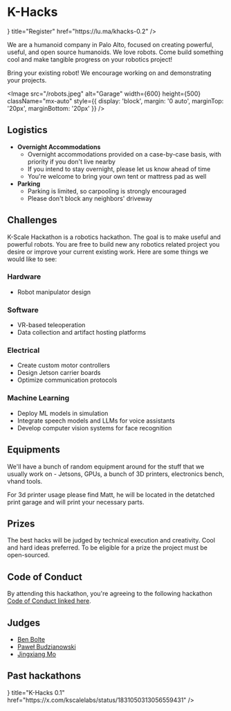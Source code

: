 
# K-Hacks

<Cards>
  <Card
    icon={<FaExternalLinkAlt />}
    title="Register"
    href="https://lu.ma/khacks-0.2"
  />
</Cards>

We are a humanoid company in Palo Alto, focused on creating powerful, useful, and open source humanoids. We love robots. Come build something cool and make tangible progress on your robotics project!

Bring your existing robot! We encourage working on and demonstrating your projects.

<Image
  src="/robots.jpeg"
  alt="Garage"
  width={600}
  height={500}
  className="mx-auto"
  style={{ display: 'block', margin: '0 auto', marginTop: '20px', marginBottom: '20px' }}
/>

## Logistics

- **Overnight Accommodations**
  - Overnight accommodations provided on a case-by-case basis, with priority if you don't live nearby
  - If you intend to stay overnight, please let us know ahead of time
  - You're welcome to bring your own tent or mattress pad as well
- **Parking**
  - Parking is limited, so carpooling is strongly encouraged
  - Please don't block any neighbors' driveway

## Challenges

K-Scale Hackathon is a robotics hackathon. The goal is to make useful and powerful robots. You are free to build new any robotics related project you desire or improve your current existing work. Here are some things we would like to see:

### Hardware
- Robot manipulator design

### Software
- VR-based teleoperation
- Data collection and artifact hosting platforms

### Electrical
- Create custom motor controllers
- Design Jetson carrier boards
- Optimize communication protocols

### Machine Learning
- Deploy ML models in simulation
- Integrate speech models and LLMs for voice assistants
- Develop computer vision systems for face recognition

## Equipments

We'll have a bunch of random equipment around for the stuff that we usually work on - Jetsons, GPUs, a bunch of 3D printers, electronics bench, vhand tools.

For 3d printer usage please find Matt, he will be located in the detatched print garage and will print your necessary parts.

## Prizes

The best hacks will be judged by technical execution and creativity. Cool and hard ideas preferred. To be eligible for a prize the project must be open-sourced.

## Code of Conduct

By attending this hackathon, you're agreeing to the following hackathon [Code of Conduct linked here](/hackathon_code_of_conduct.pdf).

## Judges

- [Ben Bolte](https://ben.bolte.cc)
- [Paweł Budzianowski](http://budzianowski.github.io)
- [Jingxiang Mo](https://jingxiangmo.com)

## Past hackathons

<Cards>
  <Card
    icon={<FaExternalLinkAlt />}
    title="K-Hacks 0.1"
    href="https://x.com/kscalelabs/status/1831050313056559431"
  />
</Cards>
